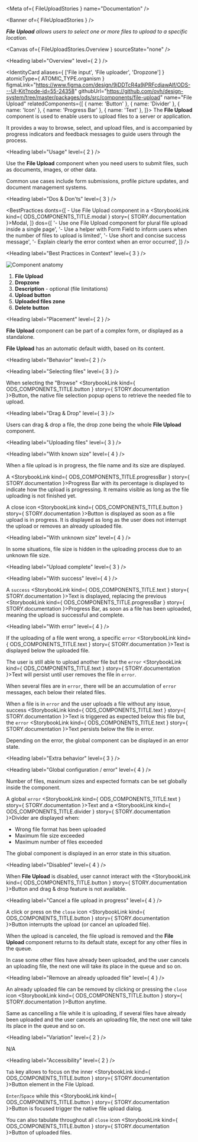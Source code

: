 
<Meta of={ FileUploadStories } name="Documentation" />

<Banner of={ FileUploadStories } />

_**File Upload** allows users to select one or more files to upload to a specific location._

<Canvas of={ FileUploadStories.Overview } sourceState="none" />

<Heading label="Overview" level={ 2 } />

<IdentityCard aliases={ ['File input', 'File uploader', 'Dropzone'] }
              atomicType={ ATOMIC_TYPE.organism }
              figmaLink="https://www.figma.com/design/9jDDTcR4a9jPRFcdjawAlf/ODS---UI-Kit?node-id=55-24358"
              githubUrl="https://github.com/ovh/design-system/tree/master/packages/ods/src/components/file-upload"
              name="File Upload"
              relatedComponents={[
                { name: 'Button' },
                { name: 'Divider' },
                { name: 'Icon' },
                { name: 'Progress Bar' },
                { name: 'Text' },
              ]}>
  The **File Upload** component is used to enable users to upload files to a server or application.

  It provides a way to browse, select, and upload files, and is accompanied by progress indicators and feedback
  messages to guide users through the process.
</IdentityCard>

<Heading label="Usage" level={ 2 } />

Use the **File Upload** component when you need users to submit files, such as documents, images, or other data.

Common use cases include form submissions, profile picture updates, and document management systems.

<Heading label="Dos & Don'ts" level={ 3 } />

<BestPractices
  donts={[
    <span>- Use File Upload component in a <StorybookLink kind={ ODS_COMPONENTS_TITLE.modal } story={ STORY.documentation }>Modal</StorybookLink></span>,
  ]}
  dos={[
    '- Use one File Upload component for plural file upload inside a single page',
    '- Use a helper with Form Field to inform users when the number of files to upload is limited',
    '- Use short and concise success message',
    '- Explain clearly the error context when an error occurred',
  ]}
/>

<Heading label="Best Practices in Context" level={ 3 } />

![Component anatomy](components/file-upload/anatomy.png "Component anatomy")

1. **File Upload**
2. **Dropzone**
3. **Description** - optional (file limitations)
4. **Upload button**
5. **Uploaded files zone**
6. **Delete button**

<Heading label="Placement" level={ 2 } />

**File Upload** component can be part of a complex form, or displayed as a standalone.

**File Upload** has an automatic default width, based on its content.

<Heading label="Behavior" level={ 2 } />

<Heading label="Selecting files" level={ 3 } />

When selecting the "Browse" <StorybookLink kind={ ODS_COMPONENTS_TITLE.button } story={ STORY.documentation }>Button</StorybookLink>, the native file selection popup opens to retrieve the needed file to upload.

<Heading label="Drag & Drop" level={ 3 } />

Users can drag & drop a file, the drop zone being the whole **File Upload** component.

<Heading label="Uploading files" level={ 3 } />

<Heading label="With known size" level={ 4 } />

When a file upload is in progress, the file name and its size are displayed.

A <StorybookLink kind={ ODS_COMPONENTS_TITLE.progressBar } story={ STORY.documentation }>Progress Bar</StorybookLink> with its percentage is displayed to indicate how the upload is progressing. It remains visible as long as the file uploading is not finished yet.

A close icon <StorybookLink kind={ ODS_COMPONENTS_TITLE.button } story={ STORY.documentation }>Button</StorybookLink> is displayed as soon as a file upload is in progress. It is displayed as long as the user does not interrupt the upload or removes an already uploaded file.

<Heading label="With unknown size" level={ 4 } />

In some situations, file size is hidden in the uploading process due to an unknown file size.

<Heading label="Upload complete" level={ 3 } />

<Heading label="With success" level={ 4 } />

A `success` <StorybookLink kind={ ODS_COMPONENTS_TITLE.text } story={ STORY.documentation }>Text</StorybookLink> is displayed, replacing the previous <StorybookLink kind={ ODS_COMPONENTS_TITLE.progressBar } story={ STORY.documentation }>Progress Bar</StorybookLink>, as soon as a file has been uploaded, meaning the upload is successful and complete.

<Heading label="With error" level={ 4 } />

If the uploading of a file went wrong, a specific `error` <StorybookLink kind={ ODS_COMPONENTS_TITLE.text } story={ STORY.documentation }>Text</StorybookLink> is displayed below the uploaded file.

The user is still able to upload another file but the `error` <StorybookLink kind={ ODS_COMPONENTS_TITLE.text } story={ STORY.documentation }>Text</StorybookLink> will persist until user removes the file in `error`.

When several files are in `error`, there will be an accumulation of `error` messages, each below their related files.

When a file is in `error` and the user uploads a file without any issue, success <StorybookLink kind={ ODS_COMPONENTS_TITLE.text } story={ STORY.documentation }>Text</StorybookLink> is triggered as expected below this file but, the `error` <StorybookLink kind={ ODS_COMPONENTS_TITLE.text } story={ STORY.documentation }>Text</StorybookLink> persists below the file in error.

Depending on the error, the global component can be displayed in an error state.

<Heading label="Extra behavior" level={ 3 } />

<Heading label="Global configuration / error" level={ 4 } />

Number of files, maximum sizes and expected formats can be set globally inside the component.

A global `error` <StorybookLink kind={ ODS_COMPONENTS_TITLE.text } story={ STORY.documentation }>Text</StorybookLink> and a <StorybookLink kind={ ODS_COMPONENTS_TITLE.divider } story={ STORY.documentation }>Divider</StorybookLink> are displayed when:
* Wrong file format has been uploaded
* Maximum file size exceeded
* Maximum number of files exceeded

The global component is displayed in an error state in this situation.

<Heading label="Disabled" level={ 4 } />

When **File Upload** is disabled, user cannot interact with the <StorybookLink kind={ ODS_COMPONENTS_TITLE.button } story={ STORY.documentation }>Button</StorybookLink> and drag & drop feature is not available.

<Heading label="Cancel a file upload in progress" level={ 4 } />

A click or press on the `close` icon <StorybookLink kind={ ODS_COMPONENTS_TITLE.button } story={ STORY.documentation }>Button</StorybookLink> interrupts the upload (or cancel an uploaded file).

When the upload is canceled, the file upload is removed and the **File Upload** component returns to its default state, except for any other files in the queue.

In case some other files have already been uploaded, and the user cancels an uploading file, the next one will take its place in the queue and so on.

<Heading label="Remove an already uploaded file" level={ 4 } />

An already uploaded file can be removed by clicking or pressing the `close` icon <StorybookLink kind={ ODS_COMPONENTS_TITLE.button } story={ STORY.documentation }>Button</StorybookLink> anytime.

Same as cancelling a file while it is uploading, if several files have already been uploaded and the user cancels an uploading file, the next one will take its place in the queue and so on.

<Heading label="Variation" level={ 2 } />

N/A

<Heading label="Accessibility" level={ 2 } />

`Tab` key allows to focus on the inner <StorybookLink kind={ ODS_COMPONENTS_TITLE.button } story={ STORY.documentation }>Button</StorybookLink> element in the File Upload.

`Enter`/`Space` while this <StorybookLink kind={ ODS_COMPONENTS_TITLE.button } story={ STORY.documentation }>Button</StorybookLink> is focused trigger the native file upload dialog.

You can also tabulate throughout all `close` icon <StorybookLink kind={ ODS_COMPONENTS_TITLE.button } story={ STORY.documentation }>Button</StorybookLink> of uploaded files.
